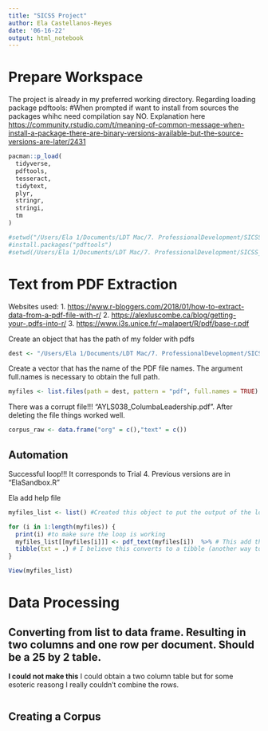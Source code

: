 ```yaml
---
title: "SICSS Project"
author: Ela Castellanos-Reyes
date: '06-16-22'
output: html_notebook
---
```


# Prepare Workspace

The project is already in my preferred working directory. Regarding loading package pdftools: #When prompted if want to install from sources the packages whihc need compilation say NO. Explanation here <https://community.rstudio.com/t/meaning-of-common-message-when-install-a-package-there-are-binary-versions-available-but-the-source-versions-are-later/2431>

```r
pacman::p_load(
  tidyverse,
  pdftools, 
  tesseract,
  tidytext,
  plyr,
  stringr,
  stringi,
  tm
)

#setwd("/Users/Ela 1/Documents/LDT Mac/7. ProfessionalDevelopment/SICSS_Project/SICSS-Project-African-Youth-Leadership/Webscraped data")
#install.packages("pdftools")
#setwd(/Users/Ela 1/Documents/LDT Mac/7. ProfessionalDevelopment/SICSS_Project/)
```
# Text from PDF Extraction

Websites used: 
1. <https://www.r-bloggers.com/2018/01/how-to-extract-data-from-a-pdf-file-with-r/> 
2. <https://alexluscombe.ca/blog/getting-your-.pdfs-into-r/> 
3. <https://www.i3s.unice.fr/~malapert/R/pdf/base-r.pdf>

Create an object that has the path of my folder with pdfs

```r
dest <- "/Users/Ela 1/Documents/LDT Mac/7. ProfessionalDevelopment/SICSS_Project/SICSS-Project-African-Youth-Leadership/Webscraped data"
```

Create a vector that has the name of the PDF file names. The argument full.names is necessary to obtain the full path.

```r
myfiles <- list.files(path = dest, pattern = "pdf", full.names = TRUE)
```

There was a corrupt file!!! "AYLS038_ColumbaLeadership.pdf". After deleting the file things worked well.

```r
corpus_raw <- data.frame("org" = c(),"text" = c())
```

## Automation
Successful loop!!! 
It corresponds to Trial 4. Previous versions are in "ElaSandbox.R"

Ela add help file

```r
myfiles_list <- list() #Created this object to put the output of the loop

for (i in 1:length(myfiles)) {
  print(i) #to make sure the loop is working
  myfiles_list[[myfiles[i]]] <- pdf_text(myfiles[i])  %>% # This add the output of pdf_text() to the list object. 
  tibble(txt = .) # I believe this converts to a tibble (another way to say data.frame) and makes the output be txt format
}

View(myfiles_list)
```

# Data Processing
## Converting from list to data frame. Resulting in two columns and one row per document. Should be a 25 by 2 table.

**I could not make this**
I could obtain a two column table but for some esoteric reasong I really couldn't combine the rows.

```r

```

## Creating a Corpus
```r
  
```




